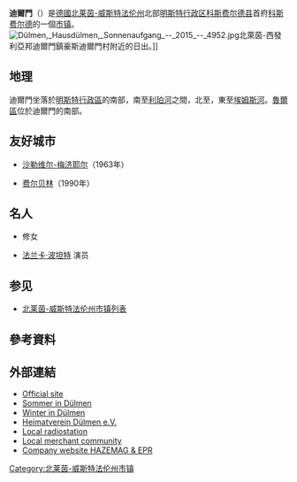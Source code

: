 {{noteTA|G1=德国地名|G2=Landkreis|G3=单位}}
{{德国城市      
|Name              = 迪爾門<br />Dülmen
|坐标纬度           = 51 |坐标纬度分 = 49 |坐标纬度秒 = 51
|坐标经度           =  7 |坐标经度分 = 16 |坐标经度秒 = 42
|市徽图 = File:DEU Duelmen COA.svg
|在德国内的位置图 = 
|所属联邦州 = 北莱茵-威斯特法伦州
|所属行政区 = 明斯特行政区
|所属县 = 科费尔德县
|海拔高度 = 46 - 150
|面积 = 184.49
|人口 = 46445
|统计时间 = 2011年12月31日
|邮政编码 = 48249
|电话区号<!-Vorwahl-> = 02594 (Dülmen)<br /><small>Ausnahmen:<br />02590 (Buldern, Hiddingsel)<br />02548 (Rorup)</small>
|汽车牌号 = COE
|Gemeindeschlüssel = 05 5 58 016
|LOCODE            = DUN
|Gliederung        = 7 
|政府地址 = Markt 1-3
|政府网站 = http://www.duelmen.de/
|市长名字 = Elisabeth Stremlau
|Partei            = SPD
}}
'''迪爾門'''（{{lang-de|Dülmen}}）是[[德國|德國]][[北莱茵-威斯特法伦州|北莱茵-威斯特法伦州]]北部[[明斯特行政区|明斯特行政区]][[科斯费尔德县|科斯费尔德县]]首府[[科斯费尔德|科斯费尔德]]的一個[[市镇_(德国)|市镇]]。
[[File:Dülmen,_Hausdülmen,_Sonnenaufgang_--_2015_--_4952.jpg|thumb]]北萊茵-西發利亞邦迪爾門鎮豪斯迪爾門村附近的日出。]]

== 地理 ==
迪爾門坐落於[[明斯特行政區|明斯特行政區]]的南部，南至[[利珀河|利珀河]]之間，北至{{link-en|鲍姆山 (德国)|Baumberge|鲍姆山}}，東至[[埃姆斯河|埃姆斯河]]。[[魯爾區|魯爾區]]位於迪爾門的南部。

== 友好城市 ==
* {{FRA}}[[沙勒维尔-梅济耶尔|沙勒维尔-梅济耶尔]]（1963年）
* {{DEU}}[[费尔贝林|费尔贝林]]（1990年）

== 名人 ==
* {{tsl|en|Anne Catherine Emmerich|安娜·卡特琳·埃默里希}}修女
* [[法兰卡·波坦特|法兰卡·波坦特]] 演员

== 参见 ==
*[[北莱茵-威斯特法伦地名列表|北莱茵-威斯特法伦州市镇列表]]

== 參考資料 ==
{{Reflist}}

== 外部連結 ==
{{commonscat|Dülmen}}
* [http://www.duelmen.de/ Official site] {{de icon}}
* [http://www.duelmener-sommer.de/ Sommer in Dülmen] {{de icon}}
* [http://www.duelmener-winter.de/ Winter in Dülmen] {{de icon}}
* [http://www.heimatverein-duelmen.de/ Heimatverein Dülmen e.V.] {{de icon}}
* [http://www.radio-kiepenkerl.de/ Local radiostation] {{de icon}}
* [https://web.archive.org/web/20140714152759/http://www.viktor-duelmen.de/ Local merchant community] {{de icon}}
* [https://web.archive.org/web/20120207094830/http://www.hazemag.de/res/gb_index.htm Company website HAZEMAG & EPR]

{{Authority control}}
[[Category:北莱茵-威斯特法伦州市镇|Category:北莱茵-威斯特法伦州市镇]]